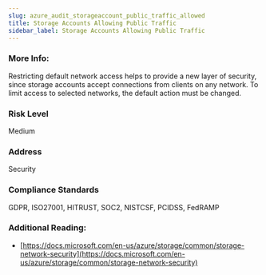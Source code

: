 ```yaml
---
slug: azure_audit_storageaccount_public_traffic_allowed
title: Storage Accounts Allowing Public Traffic
sidebar_label: Storage Accounts Allowing Public Traffic
---
```


### More Info:

Restricting default network access helps to provide a new layer of security, since storage accounts accept connections from clients on any network. To limit access to selected networks, the default action must be changed.

### Risk Level

Medium

### Address

Security

### Compliance Standards

GDPR, ISO27001, HITRUST, SOC2, NISTCSF, PCIDSS, FedRAMP

### Additional Reading:

- [https://docs.microsoft.com/en-us/azure/storage/common/storage-network-security](https://docs.microsoft.com/en-us/azure/storage/common/storage-network-security) 

